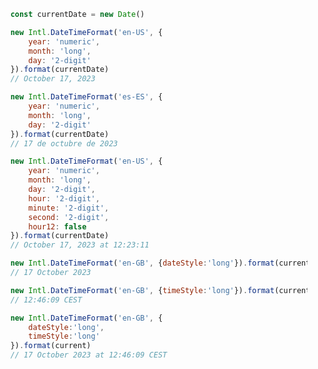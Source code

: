 ```javascript
	const currentDate = new Date()

	new Intl.DateTimeFormat('en-US', {
		year: 'numeric',
		month: 'long',
		day: '2-digit'
	}).format(currentDate)
	// October 17, 2023

	new Intl.DateTimeFormat('es-ES', {
		year: 'numeric',
		month: 'long',
		day: '2-digit'
	}).format(currentDate)
	// 17 de octubre de 2023

	new Intl.DateTimeFormat('en-US', {
		year: 'numeric',
		month: 'long',
		day: '2-digit',
		hour: '2-digit',
		minute: '2-digit',
		second: '2-digit',
		hour12: false
	}).format(currentDate)
	// October 17, 2023 at 12:23:11

	new Intl.DateTimeFormat('en-GB', {dateStyle:'long'}).format(current)
	// 17 October 2023

	new Intl.DateTimeFormat('en-GB', {timeStyle:'long'}).format(current)
	// 12:46:09 CEST

	new Intl.DateTimeFormat('en-GB', {
		dateStyle:'long',
		timeStyle:'long'
	}).format(current)
	// 17 October 2023 at 12:46:09 CEST
```